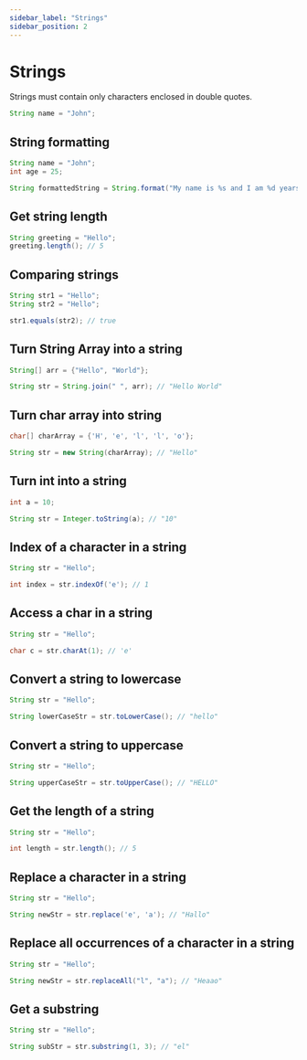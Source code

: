```yaml
---
sidebar_label: "Strings"
sidebar_position: 2
---
```



# Strings

Strings must contain only characters enclosed in double quotes.

```java
String name = "John";
```

## String formatting

```java
String name = "John";
int age = 25;

String formattedString = String.format("My name is %s and I am %d years old", name, age);
```

## Get string length

```java
String greeting = "Hello";
greeting.length(); // 5
```

## Comparing strings

```java
String str1 = "Hello";
String str2 = "Hello";

str1.equals(str2); // true
```

## Turn String Array into a string

```java
String[] arr = {"Hello", "World"};

String str = String.join(" ", arr); // "Hello World"
```

## Turn char array into string

```java
char[] charArray = {'H', 'e', 'l', 'l', 'o'};

String str = new String(charArray); // "Hello"
```

## Turn int into a string

```java
int a = 10;

String str = Integer.toString(a); // "10"
```

## Index of a character in a string

```java
String str = "Hello";

int index = str.indexOf('e'); // 1
```

## Access a char in a string

```java
String str = "Hello";

char c = str.charAt(1); // 'e'
```

## Convert a string to lowercase

```java
String str = "Hello";

String lowerCaseStr = str.toLowerCase(); // "hello"
```

## Convert a string to uppercase

```java
String str = "Hello";

String upperCaseStr = str.toUpperCase(); // "HELLO"
```

## Get the length of a string

```java
String str = "Hello";

int length = str.length(); // 5
```

## Replace a character in a string

```java
String str = "Hello";

String newStr = str.replace('e', 'a'); // "Hallo"
```

## Replace all occurrences of a character in a string

```java
String str = "Hello";

String newStr = str.replaceAll("l", "a"); // "Heaao"
```

## Get a substring

```java
String str = "Hello";

String subStr = str.substring(1, 3); // "el"
```
